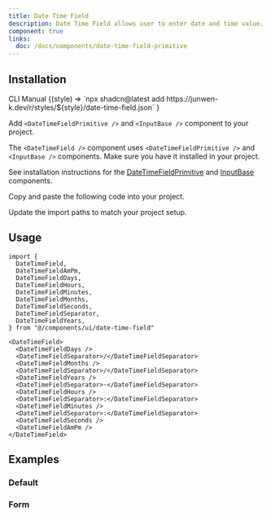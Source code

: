 ```yaml
---
title: Date Time Field
description: Date Time Field allows user to enter date and time value.
component: true
links:
  doc: /docs/components/date-time-field-primitive
---
```


<ComponentPreview name="date-time-field-demo" />

## Installation

<Tabs defaultValue="cli">

<TabsList>
  <TabsTrigger value="cli">CLI</TabsTrigger>
  <TabsTrigger value="manual">Manual</TabsTrigger>
</TabsList>

<TabsContent value="cli">

<InstallCodeBlockCommand>
  {(style) =>
    `npx shadcn@latest add https://junwen-k.dev/r/styles/${style}/date-time-field.json`
  }
</InstallCodeBlockCommand>

</TabsContent>

<TabsContent value="manual">

<Steps>

<Step>

Add `<DateTimeFieldPrimitive />` and `<InputBase />` component to your project.

</Step>

The `<DateTimeField />` component uses `<DateTimeFieldPrimitive />` and `<InputBase />` components. Make sure you have it installed in your project.

See installation instructions for the [DateTimeFieldPrimitive](/docs/components/date-time-field-primitive#installation) and [InputBase](/docs/components/input-base#installation) components.

<Step>Copy and paste the following code into your project.</Step>

<ComponentSource name="date-time-field" />

<Step>Update the import paths to match your project setup.</Step>

</Steps>

</TabsContent>

</Tabs>

## Usage

```tsx
import {
  DateTimeField,
  DateTimeFieldAmPm,
  DateTimeFieldDays,
  DateTimeFieldHours,
  DateTimeFieldMinutes,
  DateTimeFieldMonths,
  DateTimeFieldSeconds,
  DateTimeFieldSeparator,
  DateTimeFieldYears,
} from "@/components/ui/date-time-field"
```

```tsx
<DateTimeField>
  <DateTimeFieldDays />
  <DateTimeFieldSeparator>/</DateTimeFieldSeparator>
  <DateTimeFieldMonths />
  <DateTimeFieldSeparator>/</DateTimeFieldSeparator>
  <DateTimeFieldYears />
  <DateTimeFieldSeparator>·</DateTimeFieldSeparator>
  <DateTimeFieldHours />
  <DateTimeFieldSeparator>:</DateTimeFieldSeparator>
  <DateTimeFieldMinutes />
  <DateTimeFieldSeparator>:</DateTimeFieldSeparator>
  <DateTimeFieldSeconds />
  <DateTimeFieldAmPm />
</DateTimeField>
```

## Examples

### Default

<ComponentPreview name="date-time-field-demo" />

### Form

<ComponentPreview name="date-time-field-form" />
